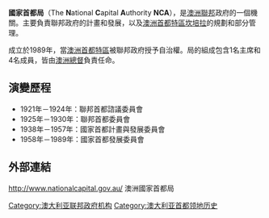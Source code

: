 {{expand|time=2011-04-08T11:57:35+00:00}}
{{expand language|en}}
'''國家首都局'''（The '''N'''ational '''C'''apital '''A'''uthority '''NCA'''），是[[澳洲聯邦|澳洲聯邦]]政府的一個機關。主要負責聯邦政府的計畫和發展，以及[[澳洲首都特區|澳洲首都特區]][[坎培拉|坎培拉]]的規劃和部分管理。

成立於1989年，當[[澳洲首都特區|澳洲首都特區]]被聯邦政府授予自治權。局的組成包含1名主席和4名成員，皆由[[澳洲總督|澳洲總督]]負責任命。

==演變歷程==
* 1921年－1924年：聯邦首都諮議委員會
* 1925年－1930年：聯邦首都委員會
* 1938年－1957年：國家首都計畫與發展委員會
* 1958年－1989年：國家首都發展委員會

== 外部連結 ==
http://www.nationalcapital.gov.au/{{Wayback|url=http://www.nationalcapital.gov.au/ |date=20170710185437 }} 澳洲國家首都局

[[Category:澳大利亚联邦政府机构|Category:澳大利亚联邦政府机构]]
[[Category:澳大利亚首都领地历史|Category:澳大利亚首都领地历史]]